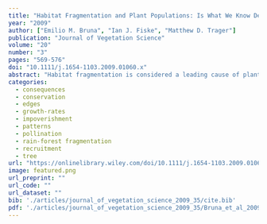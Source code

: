```yaml
---
title: "Habitat Fragmentation and Plant Populations: Is What We Know Demographically Irrelevant?"
year: "2009"
author: ["Emilio M. Bruna", "Ian J. Fiske", "Matthew D. Trager"]
publication: "Journal of Vegetation Science"
volume: "20"
number: "3"
pages: "569-576"
doi: "10.1111/j.1654-1103.2009.01060.x"
abstract: "Habitat fragmentation is considered a leading cause of plant extinction, and matrix models provide a powerful set of tools with which to identifying mechanisms that influence population declines. We surveyed the ecological literature to determine what components of plant demography have been studied in fragmented habitats, and determined the elasticity values of the vital rates influenced by these components. We found that there is a major disparity between the ecological processes and stages of life history with large demographic impacts and the focus of empirical research on plants in fragmented habitats. While the growth and survivorship of large, established individuals have the highest elasticity values, the focus of empirical research has been on components of reproduction and seedling dynamics. We argue that elucidating the demographic mechanisms underlying population declines in fragmented habitats, and developing strategies for mitigating these declines, will be challenging without a greater focus on understanding how fragmentation alters adult plant growth and survivorship."
categories: 
  - consequences
  - conservation
  - edges
  - growth-rates
  - impoverishment
  - patterns
  - pollination
  - rain-forest fragmentation
  - recruitment
  - tree
url: "https://onlinelibrary.wiley.com/doi/10.1111/j.1654-1103.2009.01060.x"
image: featured.png
url_preprint: ""
url_code: ""
url_dataset: ""
bib: './articles/journal_of_vegetation_science_2009_35/cite.bib'
pdf: './articles/journal_of_vegetation_science_2009_35/Bruna_et_al_2009.pdf'
---
```

